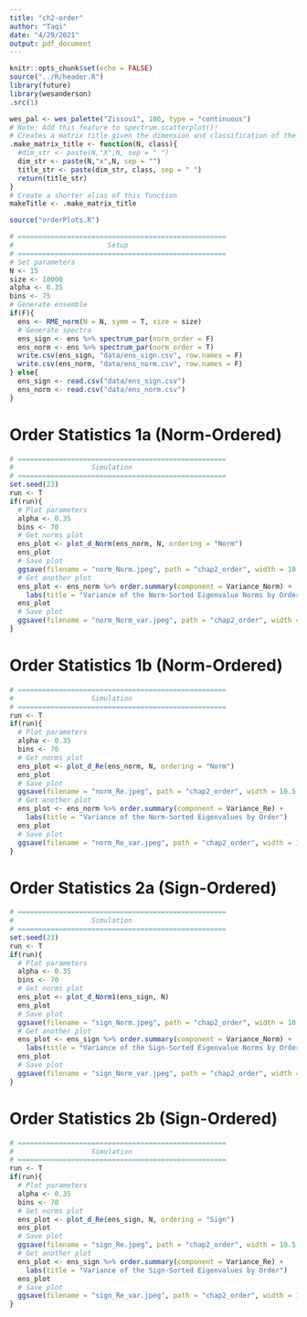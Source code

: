 ```yaml
---
title: "ch2-order"
author: "Taqi"
date: "4/29/2021"
output: pdf_document
---
```


```r
knitr::opts_chunk$set(echo = FALSE)
source("../R/header.R")
library(future)
library(wesanderson)
.src(1)
```

```r
wes_pal <- wes_palette("Zissou1", 100, type = "continuous")
# Note: Add this feature to spectrum.scatterplot()!
# Creates a matrix title given the dimension and classification of the matrix (ex. 20x20 Unif(0,1))
.make_matrix_title <- function(N, class){
  #dim_str <- paste(N,"X",N, sep = " ")
  dim_str <- paste(N,"x",N, sep = "")
  title_str <- paste(dim_str, class, sep = " ")
  return(title_str)
}
# Create a shorter alias of this function
makeTitle <- .make_matrix_title 
```

```r
source("orderPlots.R")
```

```r
# ===================================================
#                       Setup
# ===================================================
# Set parameters
N <- 15
size <- 10000
alpha <- 0.35
bins <- 75
# Generate ensemble
if(F){
  ens <- RME_norm(N = N, symm = T, size = size)
  # Generate spectra
  ens_sign <- ens %>% spectrum_par(norm_order = F)
  ens_norm <- ens %>% spectrum_par(norm_order = T)
  write.csv(ens_sign, "data/ens_sign.csv", row.names = F)
  write.csv(ens_norm, "data/ens_norm.csv", row.names = F)
} else{
  ens_sign <- read.csv("data/ens_sign.csv")
  ens_norm <- read.csv("data/ens_norm.csv")
}
```

# Order Statistics 1a (Norm-Ordered)

```r
# ===================================================
#                   Simulation
# ===================================================
set.seed(23)
run <- T
if(run){
  # Plot parameters
  alpha <- 0.35
  bins <- 70
  # Get norms plot
  ens_plot <- plot_d_Norm(ens_norm, N, ordering = "Norm")
  ens_plot
  # Save plot
  ggsave(filename = "norm_Norm.jpeg", path = "chap2_order", width = 10.5, height = 5)
  # Get another plot
  ens_plot <- ens_norm %>% order.summary(component = Variance_Norm) +
    labs(title = "Variance of the Norm-Sorted Eigenvalue Norms by Order")
  ens_plot
  # Save plot
  ggsave(filename = "norm_Norm_var.jpeg", path = "chap2_order", width = 10.5, height = 5)
}
```

# Order Statistics 1b (Norm-Ordered)

```r
# ===================================================
#                   Simulation
# ===================================================
run <- T
if(run){
  # Plot parameters
  alpha <- 0.35
  bins <- 70
  # Get norms plot
  ens_plot <- plot_d_Re(ens_norm, N, ordering = "Norm")
  ens_plot
  # Save plot
  ggsave(filename = "norm_Re.jpeg", path = "chap2_order", width = 10.5, height = 5)
  # Get another plot
  ens_plot <- ens_norm %>% order.summary(component = Variance_Re) +
    labs(title = "Variance of the Norm-Sorted Eigenvalues by Order")
  ens_plot
  # Save plot
  ggsave(filename = "norm_Re_var.jpeg", path = "chap2_order", width = 10.5, height = 5)
}
```

# Order Statistics 2a (Sign-Ordered)

```r
# ===================================================
#                   Simulation
# ===================================================
set.seed(23)
run <- T
if(run){
  # Plot parameters
  alpha <- 0.35
  bins <- 70
  # Get norms plot
  ens_plot <- plot_d_Norm1(ens_sign, N)
  ens_plot
  # Save plot
  ggsave(filename = "sign_Norm.jpeg", path = "chap2_order", width = 10.5, height = 5)
  # Get another plot
  ens_plot <- ens_sign %>% order.summary(component = Variance_Norm) +
    labs(title = "Variance of the Sign-Sorted Eigenvalue Norms by Order")
  ens_plot
  # Save plot
  ggsave(filename = "sign_Norm_var.jpeg", path = "chap2_order", width = 10.5, height = 5)
}
```

# Order Statistics 2b (Sign-Ordered)

```r
# ===================================================
#                   Simulation
# ===================================================
run <- T
if(run){
  # Plot parameters
  alpha <- 0.35
  bins <- 70
  # Get norms plot
  ens_plot <- plot_d_Re(ens_sign, N, ordering = "Sign")
  ens_plot
  # Save plot
  ggsave(filename = "sign_Re.jpeg", path = "chap2_order", width = 10.5, height = 5)
  # Get another plot
  ens_plot <- ens_sign %>% order.summary(component = Variance_Re) +
    labs(title = "Variance of the Sign-Sorted Eigenvalues by Order")
  ens_plot
  # Save plot
  ggsave(filename = "sign_Re_var.jpeg", path = "chap2_order", width = 10.5, height = 5)
}
```



